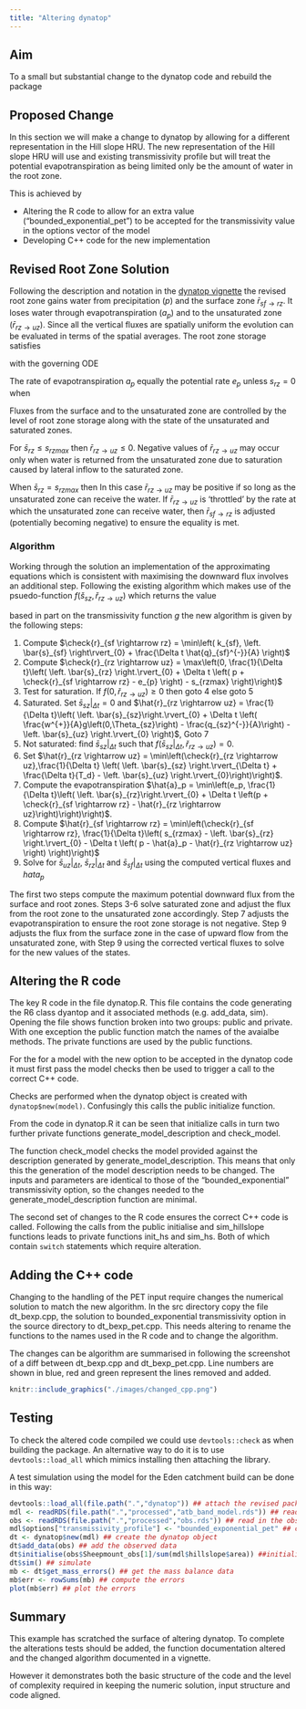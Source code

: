 ```yaml
---
title: "Altering dynatop"
---
```

 
## Aim 

To a small but substantial change to the dynatop code and rebuild the package
 
## Proposed Change

In this section we will make a change to dynatop by allowing for a different
representation in the Hill slope HRU. The new representation of the Hill slope
HRU will use and existing transmissivity profile but will treat the potential evapotranspiration as
being limited only be the amount of water in the root zone.

This is achieved by

- Altering the R code to allow for an extra value ("bounded_exponential_pet") to be accepted for the transmissivity value in the options vector of
  the model
- Developing C++ code for the new implementation

## Revised Root Zone Solution

Following the description and notation in the [dynatop
vignette](https://waternumbers.github.io/dynatop/articles/Hillslope_HRU.html)
the revised root zone gains water from precipitation ($p$) and the surface zone $\bar{r}_{sf\rightarrow rz}$. It loses water through
evapotranspiration ($a_p$) and to the unsaturated zone ($\bar{r}_{rz \rightarrow uz}$). Since
all the vertical fluxes are spatially uniform the evolution can be evaluated
in terms of the spatial averages. The root zone storage satisfies

\begin{equation} 0 \leq \bar{s}_{rz} \leq s_{rzmax} \end{equation}

with the governing ODE
\begin{equation}
\frac{d\bar{s}_{rz}}{dt} = p - a_p +
\bar{r}_{sf\rightarrow rz} - \bar{r}_{rz \rightarrow uz}
\end{equation}

The rate of evapotranspiration $a_p$ equally the potential rate $e_p$ unless
$s_{rz}= 0$ when
\begin{equation}
a_p = \min\left(e_p,  p + \bar{r}_{sf\rightarrow rz} - \bar{r}_{rz \rightarrow uz}\right)
\end{equation}

Fluxes from the surface and to the unsaturated zone are
controlled by the level of root zone storage along with the state of the unsaturated
and saturated zones.

For $\bar{s}_{rz} \leq s_{rzmax}$ then $\bar{r}_{rz \rightarrow uz} \leq 0$. Negative
values of $\bar{r}_{rz \rightarrow uz}$ may occur only when water is returned from the
unsaturated zone due to saturation caused by lateral inflow to the saturated zone.

When $\bar{s}_{rz} = s_{rzmax}$ then 
\begin{equation}
p - e_p + \bar{r}_{sf\rightarrow rz} - \bar{r}_{rz \rightarrow uz} \leq 0
\end{equation}
In this case $\bar{r}_{rz \rightarrow uz}$ may be positive if
\begin{equation}
p - e_p + \bar{r}_{sf\rightarrow rz} > 0
\end{equation}
so long as the unsaturated zone can receive the water. If $\bar{r}_{rz
\rightarrow uz}$ is 'throttled' by the rate at which the unsaturated zone can
receive water, then $\bar{r}_{sf\rightarrow rz}$ is adjusted (potentially becoming
negative) to ensure the equality is met.


### Algorithm

Working through the solution an implementation of the approximating
equations which is consistent with
maximising the downward flux involves an additional step. Following the
existing algorithm which makes use of the psuedo-function 
$f\left(\check{s}_{sz},\check{r}_{rz \rightarrow uz}\right)$ which returns the
value
\begin{equation}
\check{s}_{sz} - 
\left. \bar{s}_{sz}\right.\rvert_{\Delta 0} - \Delta t \left(
\frac{w^{+}}{A}g\left(\check{s}_{sz},\Theta_{sz}\right) -
\frac{q_{sz}^{-}}{A} - \min\left(\frac{1}{T_d},
\frac{ \left. \bar{s}_{uz} \right.\rvert_{0} + \Delta t \check{r}_{rz \rightarrow uz} }
{ T_{d} \check{s}_{sz} + \Delta t} \right)
\right)
\end{equation}

based in part on the transmissivity function $g$ the new algorithm is given by the following steps:

1. Compute $\check{r}_{sf \rightarrow rz} = \min\left( k_{sf},
\left. \bar{s}_{sf} \right\rvert_{0} + \frac{\Delta t \hat{q}_{sf}^{-}}{A}
\right)$
2. Compute $\check{r}_{rz \rightarrow uz} = \max\left(0, \frac{1}{\Delta t}\left(
\left. \bar{s}_{rz} \right.\rvert_{0} + \Delta t \left( p + \check{r}_{sf
  \rightarrow rz} - e_{p} \right) - s_{rzmax} \right)\right)$
3. Test for saturation. If $f\left(0,\check{r}_{rz \rightarrow uz}\right) \geq
   0$ then goto 4 else goto 5
4. Saturated. Set $\left. \bar{s}_{sz}\right.\rvert_{\Delta t} = 0$ and
$\hat{r}_{rz \rightarrow uz} = \frac{1}{\Delta t}\left(
\left. \bar{s}_{sz}\right.\rvert_{0} + \Delta t \left(
\frac{w^{+}}{A}g\left(0,\Theta_{sz}\right) -
\frac{q_{sz}^{-}}{A}\right) - \left. \bar{s}_{uz} \right.\rvert_{0} \right)$,
Goto 7
5. Not saturated: find $\left. \bar{s}_{sz}\right.\rvert_{\Delta t}$ such that 
$f\left(\left. \bar{s}_{sz}\right.\rvert_{\Delta t},\check{r}_{rz \rightarrow
  uz}\right) = 0$. 
6. Set $\hat{r}_{rz \rightarrow uz} = \min\left(\check{r}_{rz \rightarrow uz},\frac{1}{\Delta t} \left(
\left. \bar{s}_{sz} \right.\rvert_{\Delta t} + \frac{\Delta t}{T_d} -
 \left. \bar{s}_{uz} \right.\rvert_{0}\right)\right)$.
7. Compute the evapotranspiration $\hat{a}_p = \min\left(e_p,
   \frac{1}{\Delta t}\left( \left. \bar{s}_{rz}\right.\rvert_{0} + \Delta t
   \left(p + \check{r}_{sf \rightarrow rz} - \hat{r}_{rz \rightarrow uz}\right)\right)\right)$.
7. Compute $\hat{r}_{sf \rightarrow rz} = \min\left(\check{r}_{sf \rightarrow
  rz}, \frac{1}{\Delta t}\left( s_{rzmax} - 
\left. \bar{s}_{rz} \right.\rvert_{0} - \Delta t \left( p - \hat{a}_p - \hat{r}_{rz
  \rightarrow uz} \right) \right)\right)$
8. Solve for $\left. \bar{s}_{uz}\right.\rvert_{\Delta t}$,
$\left. \bar{s}_{rz}\right.\rvert_{\Delta t}$ and
$\left. \bar{s}_{sf}\right.\rvert_{\Delta t}$ using the computed vertical
fluxes and $hat{a}_{p}$

The first two steps compute the maximum potential downward flux from the
surface and root zones. Steps 3-6 solve saturated zone and adjust the flux from
the root zone to the unsaturated zone accordingly. Step 7 adjusts the
evapotranspiration to ensure the root zone storage is not negative. Step 9
adjusts the flux
from the surface zone in the case of upward flow from the unsaturated zone,
with Step 9 using the corrected vertical fluxes to solve for the new values of
the states.


## Altering the R code

The key R code in the file dynatop.R. This file contains the code generating
the R6 class dyantop and it associated methods (e.g. add_data, sim). Opening
the file shows function broken into two groups: public and private. With one
exception the public function match the names of the avaialbe methods. The
private functions are used by the public functions.

For the for a model with the new option to be accepted in the dynatop code it must first pass the
model checks then be used to trigger a call to the correct C++ code.

Checks are performed when the dynatop object is created with
`dynatop$new(model)`. Confusingly this calls the public initialize
function. 

From the code in dynatop.R it can be seen that initialize calls in
turn two further private functions
generate_model_description and check_model. 

The function check_model checks
the model provided against the description generated by
generate_model_description. This means that only this the generation of the
model description needs to be changed.
The inputs and parameters are identical to those of the "bounded_exponential" transmissivity
option, so the changes needed to the generate_model_description function are minimal.

The second set of changes to the R code ensures the correct C++ code is
called. Following the calls from the public initialise and sim_hillslope
functions leads to private functions init_hs and sim_hs. Both of which contain
`switch` statements which require alteration.


## Adding the C++ code

Changing to the handling of the PET input require changes the numerical
solution to match the new algorithm. In the src directory copy the file
dt_bexp.cpp, the solution to bounded_exponential transmissivity option in the source
directory to dt_bexp_pet.cpp. This needs altering to rename the functions to
the names used in the R code and to change the algorithm.

The changes can be algorithm are summarised in following the screenshot of a diff
between dt_bexp.cpp and dt_bexp_pet.cpp. Line numbers are shown in blue, red
and green represent the lines removed and added.

```r
knitr::include_graphics("./images/changed_cpp.png")
```

## Testing 

To check the altered code compiled we could use `devtools::check` as when
building the package. An alternative way to do it is to use
`devtools::load_all` which mimics installing then attaching the library.

A test simulation using the model for the Eden catchment build
can be done in this way:

```r
devtools::load_all(file.path(".","dynatop")) ## attach the revised package
mdl <- readRDS(file.path(".","processed","atb_band_model.rds")) ## read in the model
obs <- readRDS(file.path(".","processed","obs.rds")) ## read in the observed data
mdl$options["transmissivity_profile"] <- "bounded_exponential_pet" ## change the option
dt <- dynatop$new(mdl) ## create the dynatop object
dt$add_data(obs) ## add the observed data
dt$initialise(obs$Sheepmount_obs[1]/sum(mdl$hillslope$area)) ##initialise the model
dt$sim() ## simulate
mb <- dt$get_mass_errors() ## get the mass balance data
mb$err <- rowSums(mb) ## compute the errors
plot(mb$err) ## plot the errors
```

## Summary

This example has scratched the surface of altering dynatop. To complete the
alterations tests should be added, the function documentation altered and the changed algorithm documented in a vignette. 

However it demonstrates both the basic structure of the code and the level of complexity
required in keeping the numeric solution, input structure and code aligned.
